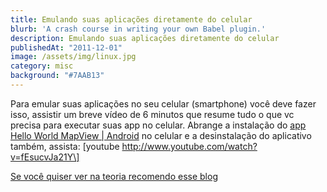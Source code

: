 ```yaml
---
title: Emulando suas aplicações diretamente do celular
blurb: 'A crash course in writing your own Babel plugin.'
description: Emulando suas aplicações diretamente do celular
publishedAt: "2011-12-01"
image: /assets/img/linux.jpg
category: misc
background: "#7AAB13"
---
```



Para emular suas aplicações no seu celular (smartphone) você deve fazer isso, assistir um breve vídeo de 6 minutos que resume tudo o que vc precisa para executar suas app no celular. Abrange a instalação do [app Hello World MapView | Android](http://developer.android.com/guide/tutorials/views/hello-mapview.html "app oficial") no celular e a desinstalação do aplicativo também, assista: \[youtube http://www.youtube.com/watch?v=fEsucvJa21Y\]

[Se você quiser ver na teoria recomendo esse blog](http://markytechs.wordpress.com/2011/07/13/android-snippet-usando-um-device-para-desenvolvimento/ "Configurando seu celular para emular suas app")
